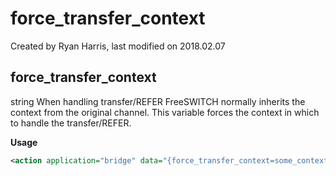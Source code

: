 
# force_transfer_context 

 Created by  Ryan Harris, last modified on 2018.02.07

## force_transfer_context

string When handling transfer/REFER FreeSWITCH normally inherits the context from the original channel. This variable forces the context in which to handle the transfer/REFER.

**Usage**

```xml
<action application="bridge" data="{force_transfer_context=some_context}sofia/gateway/gw_name/12345"/>
```


